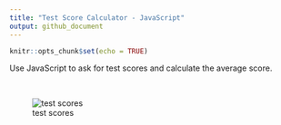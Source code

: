 ```yaml
---
title: "Test Score Calculator - JavaScript"
output: github_document
---
```


```r
knitr::opts_chunk$set(echo = TRUE)
```


Use JavaScript to ask for test scores and calculate the average score.

<br>

![test scores](https://raw.githubusercontent.com/papagorgio23/Northwestern/master/440%20-%20Application%20Engineering/Test%20Score%20Calculator/scores.png)

